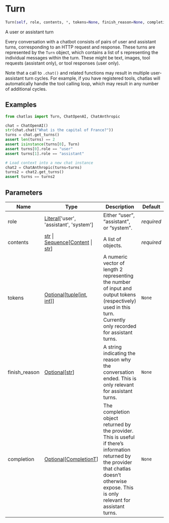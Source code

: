 # Turn { #chatlas.Turn }

```python
Turn(self, role, contents, *, tokens=None, finish_reason=None, completion=None)
```

A user or assistant turn

Every conversation with a chatbot consists of pairs of user and assistant
turns, corresponding to an HTTP request and response. These turns are
represented by the `Turn` object, which contains a list of
[](`~chatlas.types.Content`)s representing the individual messages within the
turn. These might be text, images, tool requests (assistant only), or tool
responses (user only).

Note that a call to `.chat()` and related functions may result in multiple
user-assistant turn cycles. For example, if you have registered tools, chatlas
will automatically handle the tool calling loop, which may result in any
number of additional cycles.

## Examples {.doc-section .doc-section-examples}

```python
from chatlas import Turn, ChatOpenAI, ChatAnthropic

chat = ChatOpenAI()
str(chat.chat("What is the capital of France?"))
turns = chat.get_turns()
assert len(turns) == 2
assert isinstance(turns[0], Turn)
assert turns[0].role == "user"
assert turns[1].role == "assistant"

# Load context into a new chat instance
chat2 = ChatAnthropic(turns=turns)
turns2 = chat2.get_turns()
assert turns == turns2
```

## Parameters {.doc-section .doc-section-parameters}

| Name          | Type                                                                                                   | Description                                                                                                                                                                                      | Default    |
|---------------|--------------------------------------------------------------------------------------------------------|--------------------------------------------------------------------------------------------------------------------------------------------------------------------------------------------------|------------|
| role          | [Literal](`typing.Literal`)\[\'user\', \'assistant\', \'system\'\]                                     | Either "user", "assistant", or "system".                                                                                                                                                         | _required_ |
| contents      | [str](`str`) \| [Sequence](`typing.Sequence`)\[[Content](`chatlas._content.Content`) \| [str](`str`)\] | A list of [](`~chatlas.types.Content`) objects.                                                                                                                                                  | _required_ |
| tokens        | [Optional](`typing.Optional`)\[[tuple](`tuple`)\[[int](`int`), [int](`int`)\]\]                        | A numeric vector of length 2 representing the number of input and output tokens (respectively) used in this turn. Currently only recorded for assistant turns.                                   | `None`     |
| finish_reason | [Optional](`typing.Optional`)\[[str](`str`)\]                                                          | A string indicating the reason why the conversation ended. This is only relevant for assistant turns.                                                                                            | `None`     |
| completion    | [Optional](`typing.Optional`)\[[CompletionT](`chatlas._turn.CompletionT`)\]                            | The completion object returned by the provider. This is useful if there's information returned by the provider that chatlas doesn't otherwise expose. This is only relevant for assistant turns. | `None`     |